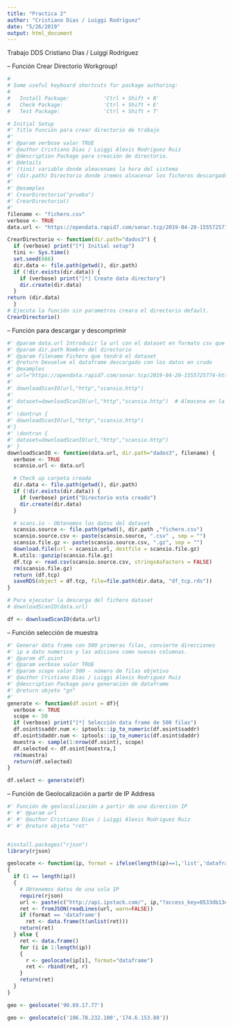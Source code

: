```yaml
---
title: "Practica 2"
author: "Cristiano Dias / Luiggi Rodríguez"
date: "5/26/2019"
output: html_document
---
```



  Trabajo DDS
  Cristiano Dias / Luiggi Rodríguez
  
  
-- Función Crear Directorio Workgroup!
```r

#
# Some useful keyboard shortcuts for package authoring:
#
#   Install Package:           'Ctrl + Shift + B'
#   Check Package:             'Ctrl + Shift + E'
#   Test Package:              'Ctrl + Shift + T'

# Initial Setup
#' Title Función para crear directorio de trabajo
#'
#' @param verbose valor TRUE
#' @author Cristiano Dias / Luiggi Alexis Rodriguez Ruiz
#' @description Package para creación de directorio.
#' @details
#' (tini) variable donde almacenams la hora del sistema
#' (dir.path) Directorio donde iremos alnacenar los ficheros descargados.
#'
#' @examples
#' CrearDirectorio("prueba")
#' CrearDirectorio()
#'
filename <- "fichero.csv"
verbose <- TRUE
data.url <- "https://opendata.rapid7.com/sonar.tcp/2019-04-20-1555725774-https_get_16993.csv.gz"

CrearDirectorio <- function(dir.path="dados3") {
  if (verbose) print("[*] Initial setup")
  tini <- Sys.time()
  set.seed(666)
  dir.data <- file.path(getwd(), dir.path)
  if (!dir.exists(dir.data)) {
    if (verbose) print("[*] Create data directory")
    dir.create(dir.data)
  }
return (dir.data)
  }
# Ejecuta la función sin parametros creara el directorio default.
CrearDirectorio()

```


-- Función para descargar y descomprimir
```r


#' @param data.url Introducir la url con el dataset en formato csv que queremos descargar.
#' @param dir.path Nombre del directorio
#' @param filename Fichero que tendrá el dataset
#' @return Devuelve el dataframe descargado con los datos en crudo
#' @examples
#' url="https://opendata.rapid7.com/sonar.tcp/2019-04-20-1555725774-https_get_16993.csv.gz"
#'
#' downloadScanIO(url,"http","scansio.http")
#'
#' dataset=downloadScanIO(url,"http","scansio.http")  # Almacena en la variable dataset
#'
#' \dontrun {
#' downloadScanIO(url,"http","scansio.http")
#'}
#' \dontrun {
#' dataset=downloadScanIO(url,"http","scansio.http")
#' }
downloadScanIO <- function(data.url, dir.path="dados3", filename) {
  verbose <- TRUE
  scansio.url <- data.url

  # Check up carpeta creada
  dir.data <- file.path(getwd(), dir.path)
  if (!dir.exists(dir.data)) {
    if (verbose) print("Directorio esta creado")
    dir.create(dir.data)
  }

  # scans.io - Obtenemos los datos del dataset
  scansio.source <- file.path(getwd(), dir.path ,"fichero.csv")
  scansio.source.csv <- paste(scansio.source, ".csv" , sep = "")
  scansio.file.gz <- paste(scansio.source.csv, ".gz", sep = "")
  download.file(url = scansio.url, destfile = scansio.file.gz)
  R.utils::gunzip(scansio.file.gz)
  df.tcp <- read.csv(scansio.source.csv, stringsAsFactors = FALSE)
  rm(scansio.file.gz)
  return (df.tcp)
  saveRDS(object = df.tcp, file=file.path(dir.data, "df_tcp.rds"))
}

# Para ejecutar la descarga del fichero dataset
# downloadScanIO(data.url)

df <- downloadScanIO(data.url)

```


-- Función selección de muestra
```r
#' Generar data frame con 500 primeras filas, convierte direcciones
#' ip a dato numerico y las adiciona como nuevas columnas.
#' @param df.osint
#' @param verbose valor TRUE
#' @param scope valor 500 - número de filas objetivo
#' @author Cristiano Dias / Luiggi Alexis Rodriguez Ruiz
#' @description Package para generación de dataframe
#' @return objeto "gn"
#'
generate <- function(df.osint = df){
  verbose <- TRUE
  scope <- 50
  if (verbose) print("[*] Selección data frame de 500 filas")
  df.osint$saddr.num <- iptools::ip_to_numeric(df.osint$saddr)
  df.osint$daddr.num <- iptools::ip_to_numeric(df.osint$daddr)
  muestra <- sample(1:nrow(df.osint), scope)
  df.selected <- df.osint[muestra,]
  rm(muestra)
  return(df.selected)
}

df.select <- generate(df)
```


-- Función de Geolocalización a partir de IP Address
```r
#' Función de geolocalización a partir de una dirección IP
#' #' @param url
#' #' @author Cristiano Dias / Luiggi Alexis Rodriguez Ruiz
#' #' @return objeto "ret"


#install.packages("rjson")
library(rjson)

geolocate <- function(ip, format = ifelse(length(ip)==1,'list','dataframe'))
{
  if (1 == length(ip))
  {
    # Obtenemos datos de una sola IP
    require(rjson)
    url <- paste(c("http://api.ipstack.com/", ip,"?access_key=0533db13ed22f5c22e17981abcc4696d"), collapse='')
    ret <- fromJSON(readLines(url, warn=FALSE))
    if (format == 'dataframe')
      ret <- data.frame(t(unlist(ret)))
    return(ret)
  } else {
    ret <- data.frame()
    for (i in 1:length(ip))
    {
      r <- geolocate(ip[i], format="dataframe")
      ret <- rbind(ret, r)
    }
    return(ret)
  }
}

geo <- geolocate('90.69.17.77')

geo <- geolocate(c('106.78.232.100','174.6.153.88'))
```





